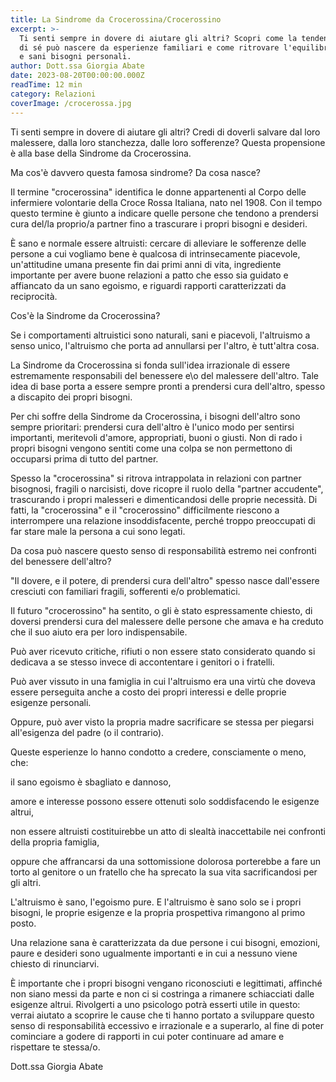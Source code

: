 ```yaml
---
title: La Sindrome da Crocerossina/Crocerossino
excerpt: >-
  Ti senti sempre in dovere di aiutare gli altri? Scopri come la tendenza al sacrificio 
  di sé può nascere da esperienze familiari e come ritrovare l'equilibrio tra altruismo 
  e sani bisogni personali.
author: Dott.ssa Giorgia Abate
date: 2023-08-20T00:00:00.000Z
readTime: 12 min
category: Relazioni
coverImage: /crocerossa.jpg
---
```


Ti senti sempre in dovere di aiutare gli altri? Credi di doverli salvare dal loro malessere, dalla loro stanchezza, dalle loro sofferenze? Questa propensione è alla base della Sindrome da Crocerossina.

Ma cos'è davvero questa famosa sindrome? Da cosa nasce?

Il termine "crocerossina" identifica le donne appartenenti al Corpo delle infermiere volontarie della Croce Rossa Italiana, nato nel 1908. Con il tempo questo termine è giunto a indicare quelle persone che tendono a prendersi cura del/la proprio/a partner fino a trascurare i propri bisogni e desideri.

È sano e normale essere altruisti: cercare di alleviare le sofferenze delle persone a cui vogliamo bene è qualcosa di intrinsecamente piacevole, un'attitudine umana presente fin dai primi anni di vita, ingrediente importante per avere buone relazioni a patto che esso sia guidato e affiancato da un sano egoismo, e riguardi rapporti caratterizzati da reciprocità.

Cos'è la Sindrome da Crocerossina?

Se i comportamenti altruistici sono naturali, sani e piacevoli, l'altruismo a senso unico, l'altruismo che porta ad annullarsi per l'altro, è tutt'altra cosa.

La Sindrome da Crocerossina si fonda sull'idea irrazionale di essere estremamente responsabili del benessere e\o del malessere dell'altro. Tale idea di base porta a essere sempre pronti a prendersi cura dell'altro, spesso a discapito dei propri bisogni.

Per chi soffre della Sindrome da Crocerossina, i bisogni dell'altro sono sempre prioritari: prendersi cura dell'altro è l'unico modo per sentirsi importanti, meritevoli d'amore, appropriati, buoni o giusti. Non di rado i propri bisogni vengono sentiti come una colpa se non permettono di occuparsi prima di tutto del partner.

Spesso la "crocerossina" si ritrova intrappolata in relazioni con partner bisognosi, fragili o narcisisti, dove ricopre il ruolo della "partner accudente", trascurando i propri malesseri e dimenticandosi delle proprie necessità. Di fatti, la "crocerossina" e il "crocerossino" difficilmente riescono a interrompere una relazione insoddisfacente, perché troppo preoccupati di far stare male la persona a cui sono legati.

Da cosa può nascere questo senso di responsabilità estremo nei confronti del benessere dell'altro?

"Il dovere, e il potere, di prendersi cura dell'altro" spesso nasce dall'essere cresciuti con familiari fragili, sofferenti e/o problematici.

Il futuro "crocerossino" ha sentito, o gli è stato espressamente chiesto, di doversi prendersi cura del malessere delle persone che amava e ha creduto che il suo aiuto era per loro indispensabile.

Può aver ricevuto critiche, rifiuti o non essere stato considerato quando si dedicava a se stesso invece di accontentare i genitori o i fratelli.

Può aver vissuto in una famiglia in cui l'altruismo era una virtù che doveva essere perseguita anche a costo dei propri interessi e delle proprie esigenze personali.

Oppure, può aver visto la propria madre sacrificare se stessa per piegarsi all'esigenza del padre (o il contrario).

Queste esperienze lo hanno condotto a credere, consciamente o meno, che:

il sano egoismo è sbagliato e dannoso,

amore e interesse possono essere ottenuti solo soddisfacendo le esigenze altrui,

non essere altruisti costituirebbe un atto di slealtà inaccettabile nei confronti della propria famiglia,

oppure che affrancarsi da una sottomissione dolorosa porterebbe a fare un torto al genitore o un fratello che ha sprecato la sua vita sacrificandosi per gli altri.

L'altruismo è sano, l'egoismo pure. E l'altruismo è sano solo se i propri bisogni, le proprie esigenze e la propria prospettiva rimangono al primo posto.

Una relazione sana è caratterizzata da due persone i cui bisogni, emozioni, paure e desideri sono ugualmente importanti e in cui a nessuno viene chiesto di rinunciarvi.

È importante che i propri bisogni vengano riconosciuti e legittimati, affinché non siano messi da parte e non ci si costringa a rimanere schiacciati dalle esigenze altrui. Rivolgerti a uno psicologo potrà esserti utile in questo: verrai aiutato a scoprire le cause che ti hanno portato a sviluppare questo senso di responsabilità eccessivo e irrazionale e a superarlo, al fine di poter cominciare a godere di rapporti in cui poter continuare ad amare e rispettare te stessa/o.

Dott.ssa Giorgia Abate
